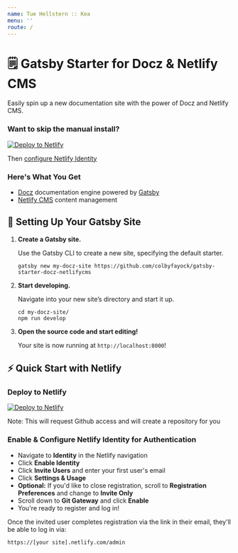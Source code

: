 ```yaml
---
name: Tue Hellstern :: Kea
menu: ''
route: /
---
```

# 🗒️ Gatsby Starter for Docz & Netlify CMS

Easily spin up a new documentation site with the power of Docz and Netlify CMS.

### Want to skip the manual install?

[![Deploy to Netlify](https://www.netlify.com/img/deploy/button.svg)](https://app.netlify.com/start/deploy?repository=https://github.com/colbyfayock/gatsby-starter-docz-netlifycms)

Then [configure Netlify Identity](#user-content-enable--configure-netlify-identity-for-authentication)

### Here's What You Get

* [Docz](https://docz.site) documentation engine powered by [Gatsby](https://www.gatsbyjs.org/)
* [Netlify CMS](https://www.netlifycms.org/) content management

## 🚀 Setting Up Your Gatsby Site

1. **Create a Gatsby site.**

   Use the Gatsby CLI to create a new site, specifying the default starter.

   ```shell
   gatsby new my-docz-site https://github.com/colbyfayock/gatsby-starter-docz-netlifycms
   ```
2. **Start developing.**

   Navigate into your new site’s directory and start it up.

   ```shell
   cd my-docz-site/
   npm run develop
   ```
3. **Open the source code and start editing!**

   Your site is now running at `http://localhost:8000`!

## ⚡ Quick Start with Netlify

### Deploy to Netlify

[![Deploy to Netlify](https://www.netlify.com/img/deploy/button.svg)](https://app.netlify.com/start/deploy?repository=https://github.com/colbyfayock/gatsby-starter-docz-netlifycms)

Note: This will request Github access and will create a repository for you

### Enable & Configure Netlify Identity for Authentication

* Navigate to **Identity** in the Netlify navigation
* Click **Enable Identity**
* Click **Invite Users** and enter your first user's email
* Click **Settings & Usage**
* **Optional:** If you'd like to close registration, scroll to **Registration Preferences** and change to **Invite Only**
* Scroll down to **Git Gateway** and click **Enable**
* You're ready to register and log in!

Once the invited user completes registration via the link in their email, they'll be able to log in via:

`https://[your site].netlify.com/admin`
